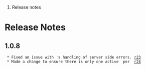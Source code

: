 #Release notes

= Release Notes =

== 1.0.8 ==

  * Fixed an issue with {{{HTTPRequestCometTransport}}}'s handling of server side errors. [http://code.google.com/p/gwt-comet/source/detail?r=23 r23]
  * Made a change to ensure there is only one active {{{CometResponse}}} per {{{CometSession}}} [http://code.google.com/p/gwt-comet/source/detail?r=24 r24]